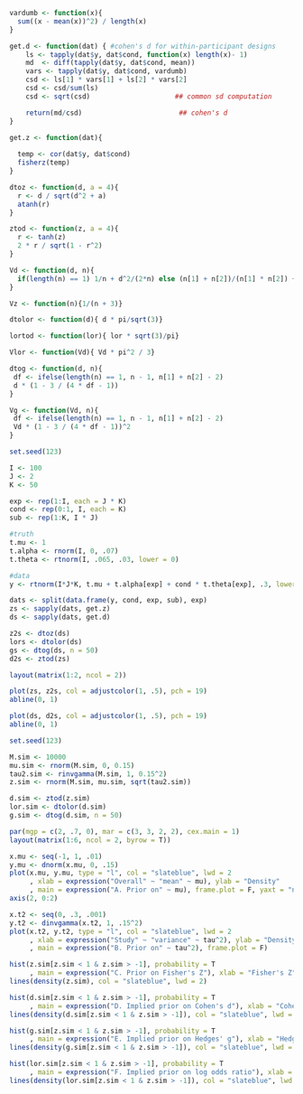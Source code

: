 ```r
vardumb <- function(x){
  sum((x - mean(x))^2) / length(x)
}

get.d <- function(dat) { #cohen's d for within-participant designs
    ls <- tapply(dat$y, dat$cond, function(x) length(x)- 1)
    md  <- diff(tapply(dat$y, dat$cond, mean))
    vars <- tapply(dat$y, dat$cond, vardumb)
    csd <- ls[1] * vars[1] + ls[2] * vars[2]
    csd <- csd/sum(ls)
    csd <- sqrt(csd)                     ## common sd computation

    return(md/csd)                        ## cohen's d
}

get.z <- function(dat){
  
  temp <- cor(dat$y, dat$cond)
  fisherz(temp)
}
```

```r
dtoz <- function(d, a = 4){
  r <- d / sqrt(d^2 + a)
  atanh(r)
}

ztod <- function(z, a = 4){
  r <- tanh(z)
  2 * r / sqrt(1 - r^2)
}
```

```r
Vd <- function(d, n){
  if(length(n) == 1) 1/n + d^2/(2*n) else (n[1] + n[2])/(n[1] * n[2]) + d^2 / (2 * (n[1] + n[2]))
}

Vz <- function(n){1/(n + 3)}
```

```r
dtolor <- function(d){ d * pi/sqrt(3)}

lortod <- function(lor){ lor * sqrt(3)/pi}

Vlor <- function(Vd){ Vd * pi^2 / 3}
```

```r
dtog <- function(d, n){
 df <- ifelse(length(n) == 1, n - 1, n[1] + n[2] - 2) 
 d * (1 - 3 / (4 * df - 1))
}

Vg <- function(Vd, n){
 df <- ifelse(length(n) == 1, n - 1, n[1] + n[2] - 2) 
 Vd * (1 - 3 / (4 * df - 1))^2
}
```

```r
set.seed(123)

I <- 100
J <- 2
K <- 50

exp <- rep(1:I, each = J * K)
cond <- rep(0:1, I, each = K)
sub <- rep(1:K, I * J)

#truth
t.mu <- 1
t.alpha <- rnorm(I, 0, .07)
t.theta <- rtnorm(I, .065, .03, lower = 0)

#data
y <- rtnorm(I*J*K, t.mu + t.alpha[exp] + cond * t.theta[exp], .3, lower = 0)
```

```r
dats <- split(data.frame(y, cond, exp, sub), exp)
zs <- sapply(dats, get.z)
ds <- sapply(dats, get.d)
```

```r
z2s <- dtoz(ds)
lors <- dtolor(ds)
gs <- dtog(ds, n = 50)
d2s <- ztod(zs)
```

```r
layout(matrix(1:2, ncol = 2))

plot(zs, z2s, col = adjustcolor(1, .5), pch = 19)
abline(0, 1)

plot(ds, d2s, col = adjustcolor(1, .5), pch = 19)
abline(0, 1)
```


```r
set.seed(123)

M.sim <- 10000
mu.sim <- rnorm(M.sim, 0, 0.15)
tau2.sim <- rinvgamma(M.sim, 1, 0.15^2)
z.sim <- rnorm(M.sim, mu.sim, sqrt(tau2.sim))
```

```r
d.sim <- ztod(z.sim)
lor.sim <- dtolor(d.sim)
g.sim <- dtog(d.sim, n = 50)
```

```r
par(mgp = c(2, .7, 0), mar = c(3, 3, 2, 2), cex.main = 1)
layout(matrix(1:6, ncol = 2, byrow = T))

x.mu <- seq(-1, 1, .01)
y.mu <- dnorm(x.mu, 0, .15)
plot(x.mu, y.mu, type = "l", col = "slateblue", lwd = 2
     , xlab = expression("Overall" ~ "mean" ~ mu), ylab = "Density"
     , main = expression("A. Prior on" ~ mu), frame.plot = F, yaxt = "n")
axis(2, 0:2)

x.t2 <- seq(0, .3, .001)
y.t2 <- dinvgamma(x.t2, 1, .15^2)
plot(x.t2, y.t2, type = "l", col = "slateblue", lwd = 2
     , xlab = expression("Study" ~ "variance" ~ tau^2), ylab = "Density"
     , main = expression("B. Prior on" ~ tau^2), frame.plot = F)

hist(z.sim[z.sim < 1 & z.sim > -1], probability = T
     , main = expression("C. Prior on Fisher's Z"), xlab = "Fisher's Z", ylim = c(0, 1.7))
lines(density(z.sim), col = "slateblue", lwd = 2)

hist(d.sim[z.sim < 1 & z.sim > -1], probability = T
     , main = expression("D. Implied prior on Cohen's d"), xlab = "Cohen's d", ylim = c(0, 1.7))
lines(density(d.sim[z.sim < 1 & z.sim > -1]), col = "slateblue", lwd = 2)

hist(g.sim[z.sim < 1 & z.sim > -1], probability = T
     , main = expression("E. Implied prior on Hedges' g"), xlab = "Hedges' g", ylim = c(0, 1.7))
lines(density(g.sim[z.sim < 1 & z.sim > -1]), col = "slateblue", lwd = 2)

hist(lor.sim[z.sim < 1 & z.sim > -1], probability = T
     , main = expression("F. Implied prior on log odds ratio"), xlab = "LOR", ylim = c(0, 1.7))
lines(density(lor.sim[z.sim < 1 & z.sim > -1]), col = "slateblue", lwd = 2)
```

